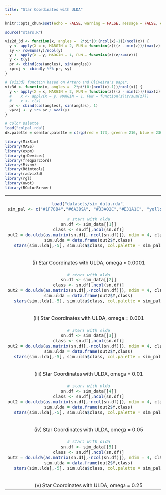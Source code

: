 ```yaml
---
title: "Star Coordinates with ULDA"
---
```


<style type="text/css">
.main-container {
  max-width: 1500px;
  margin-left: auto;
  margin-right: auto;
}
</style>


```r
knitr::opts_chunk$set(echo = FALSE, warning = FALSE, message = FALSE, error = FALSE)
```

```r
source("stars.R")

viz2d_3d <- function(x, angles =  2*pi*(0:(ncol(x)-1))/ncol(x)) {
  y <- apply(X = x, MARGIN = 2, FUN = function(z)((z - min(z))/(max(z) - min(z))))
  sy <- rowSums(y)/ncol(y)
  y <- apply(X = y, MARGIN = 1, FUN = function(z)(z/sum(z)))
  y <- t(y)
  pr <- cbind(cos(angles), sin(angles))
  xproj <- cbind(y %*% pr, sy)
}

# {viz3d} function based on Artero and Oliveira's paper.
viz3d <- function(x, angles =  2*pi*(0:(ncol(x)-1))/ncol(x)) {
  y <- apply(X = x, MARGIN = 2, FUN = function(z)((z - min(z))/(max(z) - min(z))))
  #    x <- apply(X = y, MARGIN = 1, FUN = function(z)(z/sum(z)))
  #    x <- t(x)
  pr <- cbind(cos(angles), sin(angles), 1)
  xproj <- y %*% pr / ncol(y)
}

# color palette
load("colpal.rda")
dk.palette = senator.palette = c(rgb(red = 173, green = 216, blue = 230, max = 255), rgb(max = 255, red = 139, green = 0, blue = 0))

library(MixSim)
library(MASS)
library(expm)
library(grDevices)
library(freqparcoord)
library(Rtsne)
library(Rdimtools)
library(radviz3d)
library(rgl)
library(uwot)
library(RColorBrewer)

```
<table width="500" border="0" cellpadding="0">

<tr>
<td align="center" valign="center">
```r
load("datasets/sim_data.rda")
sim_pal <- c("#1F78B4","#6A3D9A", "#33A02C","#E31A1C", "yellow")

# stars with olda
sn.df <- sim_data[[1]]
class <- sn.df[,ncol(sn.df)]
out2 = do.ulda(as.matrix(sn.df[,-ncol(sn.df)]), ndim = 4, class)
sim.ulda = data.frame(out2$Y,class)
stars(sim.ulda[,-5], sim.ulda$class, col.palette = sim_pal)
```
<br />
(i) Star Coordinates with ULDA, omega = 0.0001
</td>

</tr>
<tr>
<td align="center" valign="center">
```r
# stars with olda
sn.df <- sim_data[[2]]
class <- sn.df[,ncol(sn.df)]
out2 = do.ulda(as.matrix(sn.df[,-ncol(sn.df)]), ndim = 4, class)
sim.ulda = data.frame(out2$Y,class)
stars(sim.ulda[,-5], sim.ulda$class, col.palette = sim_pal)
```
<br />
(ii) Star Coordinates with ULDA, omega = 0.001
</td>

</tr>
<tr>
<td align="center" valign="center">
```r
# stars with olda
sn.df <- sim_data[[3]]
class <- sn.df[,ncol(sn.df)]
out2 = do.ulda(as.matrix(sn.df[,-ncol(sn.df)]), ndim = 4, class)
sim.ulda = data.frame(out2$Y,class)
stars(sim.ulda[,-5], sim.ulda$class, col.palette = sim_pal)
```
<br />
(iii) Star Coordinates with ULDA, omega = 0.01
</td>

</tr>
<tr>
<td align="center" valign="center">
```r
# stars with olda
sn.df <- sim_data[[4]]
class <- sn.df[,ncol(sn.df)]
out2 = do.ulda(as.matrix(sn.df[,-ncol(sn.df)]), ndim = 4, class)
sim.ulda = data.frame(out2$Y,class)
stars(sim.ulda[,-5], sim.ulda$class, col.palette = sim_pal)
```
<br />
(iv) Star Coordinates with ULDA, omega = 0.05
</td>

</tr>
<tr>
<td align="center" valign="center">
```r
# stars with olda
sn.df <- sim_data[[5]]
class <- sn.df[,ncol(sn.df)]
out2 = do.ulda(as.matrix(sn.df[,-ncol(sn.df)]), ndim = 4, class)
sim.ulda = data.frame(out2$Y,class)
stars(sim.ulda[,-5], sim.ulda$class, col.palette = sim_pal)
```
<br />
(v) Star Coordinates with ULDA, omega = 0.25
</td>

</tr>
</table>